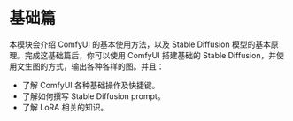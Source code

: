 
# 基础篇

本模块会介绍 ComfyUI 的基本使用方法，以及 Stable Diffusion 模型的基本原理。完成这基础篇后，你可以使用 ComfyUI 搭建基础的 Stable Diffusion，并使用文生图的方式，输出各种各样的图。并且：

* 了解 ComfyUI 各种基础操作及快捷键。
* 了解如何撰写 Stable Diffusion prompt。
* 了解 LoRA 相关的知识。

<Cards>
  <Card
    title="Stable Diffusion 基础"
    href="../basics/stable-diffusion-foundation"
  />
  <Card 
    title="文生图" 
    href="../basics/comfyui-foundation" 
  />
  <Card
    title="基本操作"
    href="../basics/basic-nodes"
  />
  <Card 
    title="SD Prompt 基础" 
    href="../basics/prompt" 
  />
  <Card 
    title="Embedding" 
    href="../basics/embedding" 
  />
  <Card 
    title="LoRA" 
    href="../basics/lora" 
  />
</Cards>